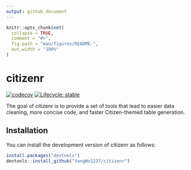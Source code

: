 ```yaml
---
output: github_document
---
```


<!-- README.md is generated from README.Rmd. Please edit that file -->

```r
knitr::opts_chunk$set(
  collapse = TRUE,
  comment = "#>",
  fig.path = "man/figures/README-",
  out.width = "100%"
)
```

# citizenr

<!-- badges: start -->
[![codecov](https://codecov.io/gh/YangWu1227/citizenr/branch/main/graph/badge.svg?token=KS3DTV6WDT)](https://codecov.io/gh/YangWu1227/citizenr)
[![Lifecycle: stable](https://img.shields.io/badge/lifecycle-stable-brightgreen.svg)](https://lifecycle.r-lib.org/articles/stages.html#stable)
<!-- badges: end -->

The goal of citizenr is to provide a set of tools that lead to easier data cleaning, more concise code, and faster Citizen-themed table generation.

## Installation

You can install the development version of citizenr as follows: 

``` r
install.packages("devtools")
devtools::install_github("YangWu1227/citizenr")
```


